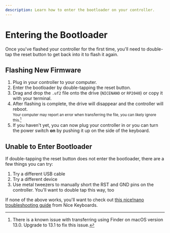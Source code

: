 ```yaml
---
description: Learn how to enter the bootloader on your controller.
---
```


# Entering the Bootloader

Once you've flashed your controller for the first time, you'll need to double-tap the reset button to get back into it to flash it again.

## Flashing New Firmware

1. Plug in your controller to your computer.
2. Enter the bootloader by double-tapping the reset button.
3. Drag and drop the `.uf2` file onto the drive (`NICENANO` or `RP2040`) or copy it with your terminal.
4. After flashing is complete, the drive will disappear and the controller will reboot. <br/> <small>Your computer may report an error when transferring the file, you can likely ignore this.[^1]</small> 
5. If you haven't yet, you can now plug your controller in or you can turn the power switch **on** by pushing it up on the side of the keyboard.

[^1]: There is a known issue with transferring using Finder on macOS version 13.0. Upgrade to 13.1 to fix this issue.

## Unable to Enter Bootloader

If double-tapping the reset button does not enter the bootloader, there are a few things you can try:

1. Try a different USB cable
2. Try a different device
3. Use metal tweezers to manually short the RST and GND pins on the controller. You'll want to double tap this way, too

If none of the above works, you'll want to check out [this nice!nano troubleshooting guide](https://nicekeyboards.com/docs/nice-nano/troubleshooting#my-nicenano-seems-to-be-acting-up-and-i-want-to-re-flash-the-bootloader) from Nice Keyboards.
